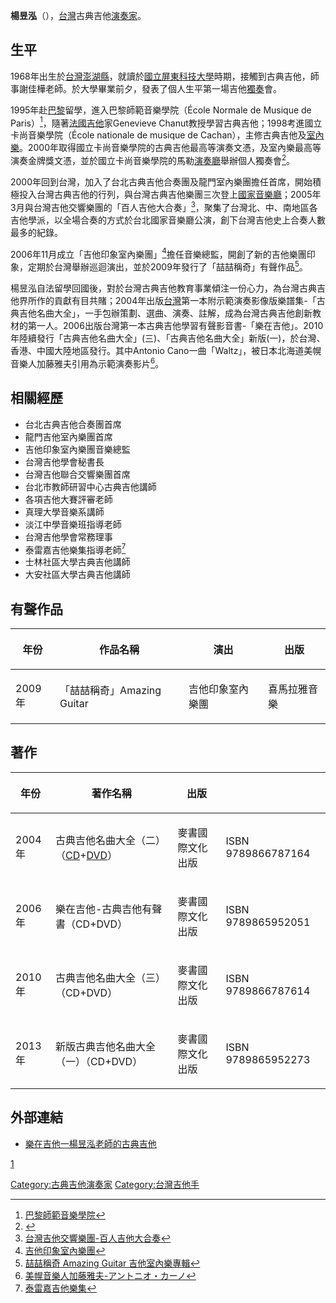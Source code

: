 {{NoteTA
|G1=Show
}}
{{藝人
| 姓名 = 楊昱泓
| 類型 = 音樂家
| 羅馬拼音 = Yang Yu Hung
| 國籍 = {{ROC}}
| 出生日期 = {{birth date and age|1968|12|14}}
| 出生地 = {{TWN}}[[澎湖縣|澎湖縣]]
| 職業 = [[音樂家|音樂家]]、古典吉他[[演奏家|演奏家]]
| 教育程度 = 法國國立卡尚音樂學院
| 音樂類型 = 古典吉他、[[室內樂|室內樂]]、演奏音樂、[[古典音樂|古典音樂]]
| 演奏樂器 = 古典吉他
| 代表作 = 
*樂在吉他-古典吉他有聲書
*古典吉他名曲大全（一）
*古典吉他名曲大全（二）
*古典吉他名曲大全（三）
| 網站 = [https://www.facebook.com/laguitaryang/ 樂在吉他一楊昱泓老師的古典吉他]
}}

'''楊昱泓'''（{{bd|1968年|12月14日}}），[[台灣|台灣]]古典吉他[[演奏家|演奏家]]。

==生平==
1968年出生於[[台灣|台灣]][[澎湖縣|澎湖縣]]，就讀於[[國立屏東科技大學|國立屏東科技大學]]時期，接觸到古典吉他，師事謝佳樺老師。於大學畢業前夕，發表了個人生平第一場吉他[[獨奏|獨奏]]會。

1995年赴[[巴黎|巴黎]]留學，進入巴黎師範音樂學院（École Normale de Musique de Paris）<ref>[http://www.ecolenormalecortot.com/es/ 巴黎師範音樂學院]</ref>，隨著[[法國|法國]][[吉他|吉他]]家Genevieve Chanut教授學習古典吉他；1998考進國立卡尚音樂學院（École nationale de musique de Cachan），主修古典吉他及[[室內樂|室內樂]]。2000年取得國立卡尚音樂學院的古典吉他最高等演奏文憑，及室內樂最高等演奏金牌獎文憑，並於國立卡尚音樂學院的馬勒[[演奏廳|演奏廳]]舉辦個人獨奏會<ref>{{Cite web |url=http://www.xiamenjita.com/news_view.asp?nid=866 |title=台湾真理大学音乐系吉他教师——杨昱泓 |access-date=2017-03-16 |archive-url=https://web.archive.org/web/20170317144942/http://www.xiamenjita.com/news_view.asp?nid=866 |archive-date=2017-03-17 |dead-url=yes }}</ref>。

2000年回到台灣，加入了台北古典吉他合奏團及龍門室內樂團擔任首席，開始積極投入台灣古典吉他的行列，與台灣古典吉他樂團三次登上[[國家音樂廳|國家音樂廳]]；2005年3月與台灣吉他交響樂團的「百人吉他大合奏」<ref>[http://webcache.googleusercontent.com/search?q=cache:hQwLWwJFwGgJ:olivetree-introduction.jimdo.com/%25E5%258F%25B0%25E7%2581%25A3%25E5%2590%2589%25E4%25BB%2596%25E4%25BA%25A4%25E9%259F%25BF%25E6%25A8%2582%25E5%259C%2598/+&cd=9&hl=zh-TW&ct=clnk&gl=tw 台灣吉他交響樂團-百人吉他大合奏]</ref>，聚集了台灣北、中、南地區各吉他學派，以全場合奏的方式於台北國家音樂廳公演，創下台灣吉他史上合奏人數最多的紀錄。

2006年11月成立「吉他印象室內樂團」<ref>[http://blog.yam.com/igco0611/ 吉他印象室內樂團]</ref>擔任音樂總監，開創了新的吉他樂團印象，定期於台灣舉辦巡迴演出，並於2009年發行了「喆喆稱奇」有聲作品<ref>[http://www.pcstore.com.tw/miami/M04264733.htm 喆喆稱奇 Amazing Guitar 吉他室內樂專輯]</ref>。

楊昱泓自法留學回國後，對於台灣古典吉他教育事業傾注一份心力，為台灣古典吉他界所作的貢獻有目共賭；2004年出版[[台灣|台灣]]第一本附示範演奏影像版樂譜集-「古典吉他名曲大全」，一手包辦策劃、選曲、演奏、註解，成為台灣古典吉他創新教材的第一人。2006出版台灣第一本古典吉他學習有聲影音書-「樂在吉他」。2010年陸續發行「古典吉他名曲大全」(三)、「古典吉他名曲大全」新版(一)，於台灣、香港、中國大陸地區發行。其中Antonio Cano一曲「Waltz」，被日本北海道美幌音樂人加藤雅夫引用為示範演奏影片<ref>[http://masaokato.jp/2011/03/26/002939 美幌音樂人加藤雅夫-アントニオ・カーノ]</ref>。

==相關經歷==
* 台北古典吉他合奏團首席
*龍門吉他室內樂團首席
*吉他印象室內樂團音樂總監
* 台灣吉他學會秘書長
* 台灣吉他聯合交響樂團首席
* 台北市教師研習中心古典吉他講師
*各項吉他大賽評審老師
* 真理大學音樂系講師
* 淡江中學音樂班指導老師
* 台灣吉他學會常務理事
*泰雷嘉吉他樂集指導老師<ref>[http://blog.xuite.net/liviachu/Tarrega 泰雷嘉吉他樂集]</ref>
*士林社區大學古典吉他講師
*大安社區大學古典吉他講師

==有聲作品==
{| class="wikitable"
|-
!年份!!作品名稱!!演出!!出版
|-
|2009年||「喆喆稱奇」Amazing Guitar ||吉他印象室內樂團||喜馬拉雅音樂
|}

==著作==
{| class="wikitable"
|-
!年份!!著作名稱!!出版||
|-
|2004年||  古典吉他名曲大全（二）（[[CD|CD]]+[[DVD|DVD]]）|| 麥書國際文化出版||ISBN 9789866787164
|-
|2006年||  樂在吉他-古典吉他有聲書（CD+DVD）|| 麥書國際文化出版||ISBN 9789865952051
|-
|2010年||  古典吉他名曲大全（三）（CD+DVD）|| 麥書國際文化出版||ISBN 9789866787614
|-
|2013年||  新版古典吉他名曲大全（一）（CD+DVD）|| 麥書國際文化出版||ISBN 9789865952273
|}

==外部連結==
*[https://www.facebook.com/laguitaryang/ 樂在吉他一楊昱泓老師的古典吉他]

[http://digimuseum.ntch.edu.tw/cgi-bin/gs32/czwhgsweb.cgi?o=dprogram&s=id=%22PR000016688%22.&searchmode=basic]
[[Category:古典吉他演奏家|Category:古典吉他演奏家]]
[[Category:台灣吉他手|Category:台灣吉他手]]